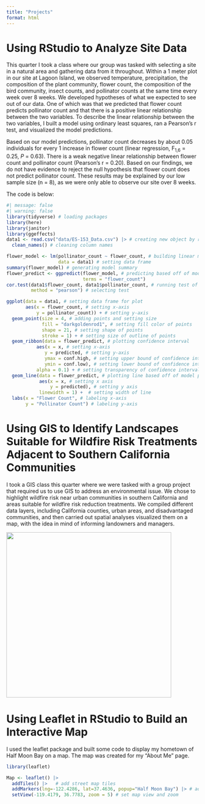```yaml
---
title: "Projects"
format: html
---
```


# Using RStudio to Analyze Site Data

This quarter I took a class where our group was tasked with selecting a site in a natural area and gathering data from it throughout. Within a 1 meter plot in our site at Lagoon Island, we observed temperature, precipitation, the composition of the plant community, flower count, the composition of the bird community, insect counts, and pollinator counts at the same time every week over 8 weeks. We developed hypotheses of what we expected to see out of our data. One of which was that we predicted that flower count predicts pollinator count and that there is a positive linear relationship between the two variables. To describe the linear relationship between the two variables, I built a model using ordinary least squares, ran a Pearson's r test, and visualized the model predictions.

Based on our model predictions, pollinator count decreases by about 0.05 \pm 0.10 individuals for every 1 increase in flower count (linear regression, F~1,6~ = 0.25, *P* = 0.63). There is a weak negative linear relationship between flower count and pollinator count (Pearson's r = 0.20). Based on our findings, we do not have evidence to reject the null hypothesis that flower count does not predict pollinator count. These results may be explained by our low sample size (n = 8), as we were only able to observe our site over 8 weeks.

The code is below:

```r
#| message: false
#| warning: false
library(tidyverse) # loading packages
library(here)
library(janitor)
library(ggeffects)
data1 <- read.csv("data/ES-153_Data.csv") |> # creating new object by reading in data
  clean_names() # cleaning column names
```

```r
flower_model <- lm(pollinator_count ~ flower_count, # building linear model where pollinator count is predicted by flower count
                   data = data1) # setting data frame
summary(flower_model) # generating model summary
flower_predict <- ggpredict(flower_model, # predicting based off of model
                            terms = "flower_count") 
cor.test(data1$flower_count, data1$pollinator_count, # running test of correlation between flower count and pollinator count
         method = "pearson") # selecting test
```

```r
ggplot(data = data1, # setting data frame for plot
       aes(x = flower_count, # setting x-axis
           y = pollinator_count)) + # setting y-axis
  geom_point(size = 4, # adding points and setting size
             fill = "darkgoldenrod1", # setting fill color of points
             shape = 21, # setting shape of points
             stroke = 1) + # setting size of outline of points
  geom_ribbon(data = flower_predict, # plotting confidence interval
           aes(x = x, # setting x-axis
              y = predicted, # setting y-axis
              ymax = conf.high, # setting upper bound of confidence interval
              ymin = conf.low), # setting lower bound of confidence interval
           alpha = 0.1) + # setting transparency of confidence interval
  geom_line(data = flower_predict, # plotting line based off of model predictions
            aes(x = x, # setting x axis
                y = predicted), # setting y axis
            linewidth = 1) +  # setting width of line
  labs(x = "Flower Count", # labeling x-axis
       y = "Pollinator Count") # labeling y-axis
```

# Using GIS to Identify Landscapes Suitable for Wildfire Risk Treatments Adjacent to Southern California Communities

I took a GIS class this quarter where we were tasked with a group project that required us to use GIS to address an environmental issue. We chose to highlight wildfire risk near urban communities in southern California and areas suitable for wildfire risk reduction treatments. We compiled different data layers, including California counties, urban areas, and disadvantaged communities, and then carried out spatial analyses visualized them on a map, with the idea in mind of informing landowners and managers.

![](media/layout.jpg){height="4.5in"}

# Using Leaflet in RStudio to Build an Interactive Map

I used the leaflet package and built some code to display my hometown of Half Moon Bay on a map. The map was created for my "About Me" page.

```r
library(leaflet)

Map <- leaflet() |> 
  addTiles() |>   # add street map tiles
  addMarkers(lng=-122.4286, lat=37.4636, popup="Half Moon Bay") |> # add marker at Half Moon Bay
  setView(-119.4179, 36.7783, zoom = 5) # set map view and zoom
```
